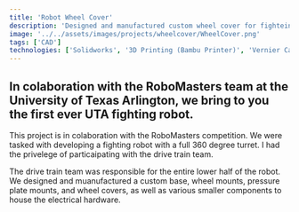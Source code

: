 ```yaml
---
title: 'Robot Wheel Cover'
description: 'Designed and manufactured custom wheel cover for fighteing robot'
image: '../../assets/images/projects/wheelcover/WheelCover.png'
tags: ['CAD']
technologies: ['Solidworks', '3D Printing (Bambu Printer)', 'Vernier Calipers', 'Heat Inserts', 'Gyroscopic Wrench']
---
```


## In colaboration with the RoboMasters team at the University of Texas Arlington, we bring to you the first ever UTA fighting robot.

This project is in colaboration with the RoboMasters competition. We were tasked with developing a fighting robot with a full 360 degree turret. I had the privelege of particaipating with the drive train team.
<p>
The drive train team was responsible for the entire lower half of the robot. We designed and muanufactured a custom base, wheel mounts, pressure plate mounts, and wheel covers, as well as various smaller components to house the electrical hardware.
</p>